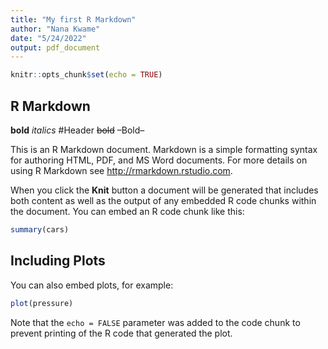 ```yaml
---
title: "My first R Markdown"
author: "Nana Kwame"
date: "5/24/2022"
output: pdf_document
---
```


```r
knitr::opts_chunk$set(echo = TRUE)
```

## R Markdown
**bold** *italics* #Header
~~bold~~
--Bold-- 

This is an R Markdown document. Markdown is a simple formatting syntax for authoring HTML, PDF, and MS Word documents. For more details on using R Markdown see <http://rmarkdown.rstudio.com>.

When you click the **Knit** button a document will be generated that includes both content as well as the output of any embedded R code chunks within the document. You can embed an R code chunk like this:

```r
summary(cars)
```

## Including Plots

You can also embed plots, for example:

```r
plot(pressure)
```

Note that the `echo = FALSE` parameter was added to the code chunk to prevent printing of the R code that generated the plot.
